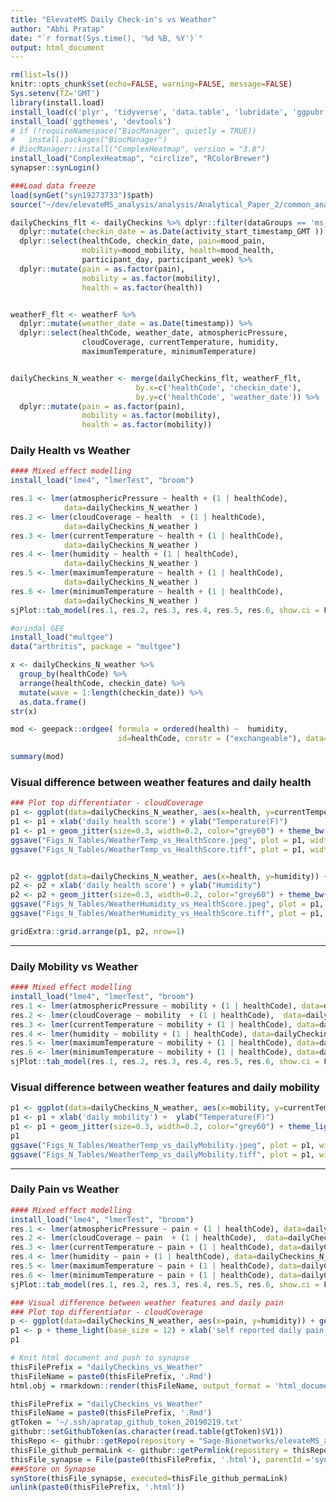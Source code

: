 ```yaml
---
title: "ElevateMS Daily Check-in's vs Weather"
author: "Abhi Pratap"
date: "`r format(Sys.time(), '%d %B, %Y')`"
output: html_document
---
```



```r
rm(list=ls())
knitr::opts_chunk$set(echo=FALSE, warning=FALSE, message=FALSE)
Sys.setenv(TZ='GMT')
library(install.load)
install_load(c('plyr', 'tidyverse', 'data.table', 'lubridate', 'ggpubr', 'synapser'))
install_load('ggthemes', 'devtools')
# if (!requireNamespace("BiocManager", quietly = TRUE))
#   install.packages("BiocManager")
# BiocManager::install("ComplexHeatmap", version = "3.8")
install_load("ComplexHeatmap", "circlize", "RColorBrewer")
synapser::synLogin()

###Load data freeze
load(synGet("syn19273733")$path)
source("~/dev/elevateMS_analysis/analysis/Analytical_Paper_2/common_analysis_functions.R")
```



```r
dailyCheckins_flt <- dailyCheckins %>% dplyr::filter(dataGroups == 'ms_patient') %>%
  dplyr::mutate(checkin_date = as.Date(activity_start_timestamp_GMT )) %>%
  dplyr::select(healthCode, checkin_date, pain=mood_pain, 
                mobility=mood_mobility, health=mood_health,
                participant_day, participant_week) %>%
  dplyr::mutate(pain = as.factor(pain),
                mobility = as.factor(mobility),
                health = as.factor(health))


weatherF_flt <- weatherF %>%
  dplyr::mutate(weather_date = as.Date(timestamp)) %>%
  dplyr::select(healthCode, weather_date, atmosphericPressure, 
                cloudCoverage, currentTemperature, humidity, 
                maximumTemperature, minimumTemperature)


dailyCheckins_N_weather <- merge(dailyCheckins_flt, weatherF_flt, 
                            by.x=c('healthCode', 'checkin_date'), 
                            by.y=c('healthCode', 'weather_date')) %>%
  dplyr::mutate(pain = as.factor(pain),
                mobility = as.factor(mobility),
                health = as.factor(mobility))
```


### Daily Health vs Weather

```r
#### Mixed effect modelling
install_load("lme4", "lmerTest", "broom")

res.1 <- lmer(atmosphericPressure ~ health + (1 | healthCode), 
            data=dailyCheckins_N_weather )
res.2 <- lmer(cloudCoverage ~ health  + (1 | healthCode), 
            data=dailyCheckins_N_weather )
res.3 <- lmer(currentTemperature ~ health + (1 | healthCode), 
            data=dailyCheckins_N_weather )
res.4 <- lmer(humidity ~ health + (1 | healthCode), 
            data=dailyCheckins_N_weather )
res.5 <- lmer(maximumTemperature ~ health + (1 | healthCode), 
            data=dailyCheckins_N_weather )
res.6 <- lmer(minimumTemperature ~ health + (1 | healthCode), 
            data=dailyCheckins_N_weather )
sjPlot::tab_model(res.1, res.2, res.3, res.4, res.5, res.6, show.ci = F)
```



```r
#orindal GEE
install_load("multgee")
data("arthritis", package = "multgee")

x <- dailyCheckins_N_weather %>% 
  group_by(healthCode) %>%
  arrange(healthCode, checkin_date) %>%
  mutate(wave = 1:length(checkin_date)) %>%
  as.data.frame()
str(x)

mod <- geepack::ordgee( formula = ordered(health) ~  humidity, 
                        id=healthCode, corstr = ("exchangeable"), data=x)

summary(mod)
```


### Visual difference between weather features and daily health

```r
### Plot top differentiator - cloudCoverage
p1 <- ggplot(data=dailyCheckins_N_weather, aes(x=health, y=currentTemperature)) + geom_boxplot(width=0.6)
p1 <- p1 + xlab('daily health score') + ylab("Temperature(F)")
p1 <- p1 + geom_jitter(size=0.3, width=0.2, color="grey60") + theme_bw(base_size = 15)
ggsave("Figs_N_Tables/WeatherTemp_vs_HealthScore.jpeg", plot = p1, width = 8, height = 6, dpi = 300)
ggsave("Figs_N_Tables/WeatherTemp_vs_HealthScore.tiff", plot = p1, width = 8, height = 6, dpi = 300)


p2 <- ggplot(data=dailyCheckins_N_weather, aes(x=health, y=humidity)) + geom_boxplot(width=0.6)
p2 <- p2 + xlab('daily health score') + ylab("Humidity")
p2 <- p2 + geom_jitter(size=0.3, width=0.2, color="grey60") + theme_bw(base_size = 15)
ggsave("Figs_N_Tables/WeatherHumidity_vs_HealthScore.jpeg", plot = p1, width = 8, height = 6, dpi = 300)
ggsave("Figs_N_Tables/WeatherHumidity_vs_HealthScore.tiff", plot = p1, width = 8, height = 6, dpi = 300)

gridExtra::grid.arrange(p1, p2, nrow=1)
```




-------


### Daily Mobility vs Weather

```r
#### Mixed effect modelling
install_load("lme4", "lmerTest", "broom")
res.1 <- lmer(atmosphericPressure ~ mobility + (1 | healthCode), data=dailyCheckins_N_weather )
res.2 <- lmer(cloudCoverage ~ mobility  + (1 | healthCode),  data=dailyCheckins_N_weather )
res.3 <- lmer(currentTemperature ~ mobility + (1 | healthCode), data=dailyCheckins_N_weather )
res.4 <- lmer(humidity ~ mobility + (1 | healthCode), data=dailyCheckins_N_weather )
res.5 <- lmer(maximumTemperature ~ mobility + (1 | healthCode), data=dailyCheckins_N_weather )
res.6 <- lmer(minimumTemperature ~ mobility + (1 | healthCode), data=dailyCheckins_N_weather )
sjPlot::tab_model(res.1, res.2, res.3, res.4, res.5, res.6, show.ci = F)
```



### Visual difference between weather features and daily mobility
```r
p1 <- ggplot(data=dailyCheckins_N_weather, aes(x=mobility, y=currentTemperature)) + geom_boxplot(width=0.6)
p1 <- p1 + xlab('daily mobility') +  ylab("Temperature(F)")
p1 <- p1 + geom_jitter(size=0.3, width=0.2, color="grey60") + theme_light(base_size = 15)
p1
ggsave("Figs_N_Tables/WeatherTemp_vs_dailyMobility.jpeg", plot = p1, width = 8, height = 6, dpi = 300)
ggsave("Figs_N_Tables/WeatherTemp_vs_dailyMobility.tiff", plot = p1, width = 8, height = 6, dpi = 300)
```


-------

### Daily Pain vs Weather

```r
#### Mixed effect modelling
install_load("lme4", "lmerTest", "broom")
res.1 <- lmer(atmosphericPressure ~ pain + (1 | healthCode), data=dailyCheckins_N_weather )
res.2 <- lmer(cloudCoverage ~ pain  + (1 | healthCode),  data=dailyCheckins_N_weather )
res.3 <- lmer(currentTemperature ~ pain + (1 | healthCode), data=dailyCheckins_N_weather )
res.4 <- lmer(humidity ~ pain + (1 | healthCode), data=dailyCheckins_N_weather )
res.5 <- lmer(maximumTemperature ~ pain + (1 | healthCode), data=dailyCheckins_N_weather )
res.6 <- lmer(minimumTemperature ~ pain + (1 | healthCode), data=dailyCheckins_N_weather )
sjPlot::tab_model(res.1, res.2, res.3, res.4, res.5, res.6, show.ci = F)
```


```r
### Visual difference between weather features and daily pain
### Plot top differentiator - cloudCoverage
p <- ggplot(data=dailyCheckins_N_weather, aes(x=pain, y=humidity)) + geom_boxplot(width=0.6)
p1 <- p + theme_light(base_size = 12) + xlab('self reported daily pain')
p1
```



```r
# Knit html document and push to synapse
thisFilePrefix = "dailyCheckins_vs_Weather"
thisFileName = paste0(thisFilePrefix, '.Rmd')
html.obj = rmarkdown::render(thisFileName, output_format = 'html_document')

thisFilePrefix = "dailyCheckins_vs_Weather"
thisFileName = paste0(thisFilePrefix, '.Rmd')
gtToken = '~/.ssh/apratap_github_token_20190219.txt'
githubr::setGithubToken(as.character(read.table(gtToken)$V1))
thisRepo <- githubr::getRepo(repository = "Sage-Bionetworks/elevateMS_analysis", ref="branch", refName='master')
thisFile_github_permaLink <- githubr::getPermlink(repository = thisRepo, repositoryPath=paste0('analysis/Analytical_Paper_2/',thisFileName))
thisFile_synapse = File(paste0(thisFilePrefix, '.html'), parentId ='syn11315047')
###Store on Synapse
synStore(thisFile_synapse, executed=thisFile_github_permaLink)
unlink(paste0(thisFilePrefix, '.html'))
```